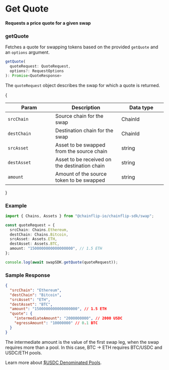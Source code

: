 
# Get Quote

#### Requests a price quote for a given swap

### getQuote

Fetches a quote for swapping tokens based on the provided `getQuote` and an `options` argument.

```typescript
getQuote(
  quoteRequest: QuoteRequest,
  options?: RequestOptions
): Promise<QuoteResponse>
```

The `quoteRequest` object describes the swap for which a quote is returned.

{<table><thead><tr><th width="241">Param</th><th width="372">Description</th><th width="244.33333333333331">Data type</th></tr></thead><tbody><tr><td><code>srcChain</code></td><td>Source chain for the swap</td><td>ChainId</td></tr><tr><td><code>destChain</code></td><td>Destination chain for the swap</td><td>ChainId</td></tr><tr><td><code>srcAsset</code></td><td>Asset to be swapped from the source chain</td><td>string</td></tr><tr><td><code>destAsset</code></td><td>Asset to be received on the destination chain</td><td>string</td></tr><tr><td><code>amount</code></td><td>Amount of the source token to be swapped</td><td>string</td></tr></tbody></table>}

### Example

```typescript
import { Chains, Assets } from "@chainflip-io/chainflip-sdk/swap";

const quoteRequest = {
  srcChain: Chains.Ethereum,
  destChain: Chains.Bitcoin,
  srcAsset: Assets.ETH,
  destAsset: Assets.BTC,
  amount: "1500000000000000000", // 1.5 ETH
};

console.log(await swapSDK.getQuote(quoteRequest));
```

### Sample Response

```json
{
  "srcChain": "Ethereum",
  "destChain": "Bitcoin",
  "srcAsset": "ETH",
  "destAsset": "BTC",
  "amount": "1500000000000000000", // 1.5 ETH
  "quote": {
    "intermediateAmount": "2000000000", // 2000 USDC
    "egressAmount": "10000000" // 0.1 BTC
  }
}
```

<Callout type="info">
The intermediate amount is the value of the first swap leg, when the swap requires more than a pool. In this case, BTC -> ETH requires BTC/USDC and USDC/ETH pools.&#x20;

Learn more about [$USDC Denominated Pools](http://127.0.0.1:5000/s/DQUC2wQf4NIhgIHFhCFR/swaps-amm/usdusdc-denominated-pools "mention").&#x20;

</Callout>
